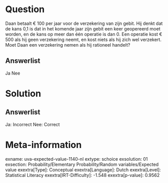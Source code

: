 Question
========

Daan betaalt € 100 per jaar voor de verzekering van zijn gebit. Hij
denkt dat de kans 0,1 is dat in het komende jaar zijn gebit een keer
geopereerd moet worden, en de kans op meer dan één operatie is dan 0.
Een operatie kost € 500 als hij geen verzekering neemt, en kost niets
als hij zich wel verzekert. Moet Daan een verzekering nemen als hij
rationeel handelt?

Answerlist
----------

Ja
Nee

Solution
========

Answerlist
----------

Ja: Incorrect
Nee: Correct

Meta-information
================
exname: uva-expected-value-1140-nl
extype: schoice
exsolution: 01
exsection: Probability/Elementary Probability/Random variables/Expected value
exextra[Type]: Conceptual
exextra[Language]: Dutch
exextra[Level]: Statistical Literacy
exextra[IRT-Difficulty]: -1.548
exextra[p-value]: 0.9562
